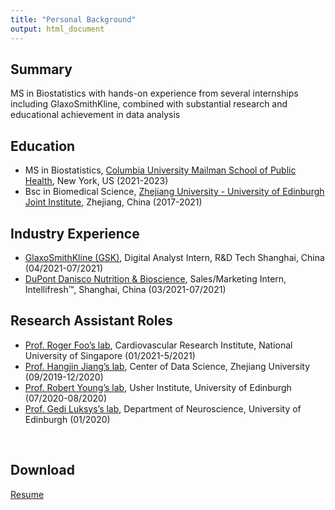 ```yaml
---
title: "Personal Background"
output: html_document
---
```


## Summary
MS in Biostatistics with hands-on experience from several internships including GlaxoSmithKline, combined with substantial research and educational achievement in data analysis

## Education
* MS in Biostatistics, [Columbia University Mailman School of Public Health](http://www.publichealth.columbia.edu/), New York, US (2021-2023)
* Bsc in Biomedical Science, [Zhejiang University - University of Edinburgh Joint Institute](https://zje.intl.zju.edu.cn/zje/home/index), Zhejiang, China (2017-2021)

## Industry Experience
* [GlaxoSmithKline (GSK)](https://www.gsk-china.com/en-gb/), Digital Analyst Intern, R&D Tech Shanghai, China (04/2021-07/2021)
* [DuPont Danisco Nutrition & Bioscience](https://www.dupontnutritionandbiosciences.com/), Sales/Marketing Intern, Intellifresh™, Shanghai, China (03/2021-07/2021)

## Research Assistant Roles

* [Prof. Roger Foo’s lab](https://foo-lab.sg/), Cardiovascular Research Institute, National University of Singapore (01/2021-5/2021)
* [Prof. Hangjin Jiang’s lab](https://jiangdata.github.io/), Center of Data Science, Zhejiang University (09/2019-12/2020)
* [Prof. Robert Young’s lab](https://www.research.ed.ac.uk/en/persons/rob-young), Usher Institute, University of Edinburgh (07/2020-08/2020)
* [Prof. Gedi Luksys's lab](https://www.ed.ac.uk/discovery-brain-sciences/our-staff/research-groups/gedi-luksys), Department of Neuroscience, University of Edinburgh (01/2020)

<br>

## Download

[Resume](./resume/CV_YiruGong_DS.pdf)

